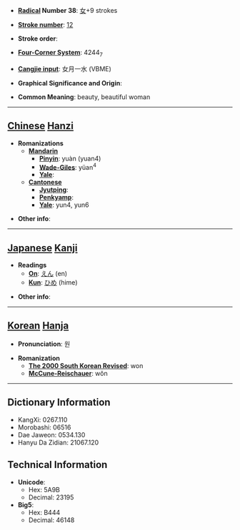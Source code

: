 * '''[[Wiktionary:Chinese radical index| Radical]] Number 38''': [[Wiktionary:Chinese radical index 女|女]]+9 strokes

* '''[[Wiktionary:Chinese total strokes index|Stroke number]]''': [[Wiktionary:Chinese total strokes index 12|12]]

* '''Stroke order''': 

* '''[[Wiktionary:Chinese four corner index|Four-Corner System]]''': 4244<sub>7</sub>

* '''[[Wiktionary:Chinese Cangjie index|Cangjie input]]''': 女月一水 (VBME)

* '''Graphical Significance and Origin''': 

* '''Common Meaning''': beauty, beautiful woman

----

== [[Chinese]] [[Hanzi]] ==

* '''Romanizations'''
** '''[[Mandarin]]'''
*** '''[[Pinyin]]''': yuàn (yuan4)
*** '''[[Wade-Giles]]''': yüan<sup>4</sup>
*** '''[[Yale]]''': 
** '''[[Cantonese]]'''
*** '''[[Jyutping]]''':
*** '''[[Penkyamp]]''': 
*** '''[[Yale]]''': yun4, yun6

* '''Other info''': 

----

== [[Japanese]] [[Kanji]] ==

* '''Readings'''
** '''[[On]]''': [[えん]] (en)
** '''[[Kun]]''': [[ひめ]] (hime)

* '''Other info''':  

----

== [[Korean]] [[Hanja]] ==

* '''Pronunciation''': 원

* '''Romanization'''
** '''[[The 2000 South Korean Revised Romanization|The 2000 South Korean Revised]]''': won
** '''[[McCune-Reischauer]]''': wŏn

----

== Dictionary Information ==

* KangXi: 0267.110
* Morobashi: 06516
* Dae Jaweon: 0534.130
* Hanyu Da Zidian: 21067.120

== Technical Information ==

* '''Unicode''':
** Hex: 5A9B
** Decimal: 23195
* '''Big5''':
** Hex: B444
** Decimal: 46148
